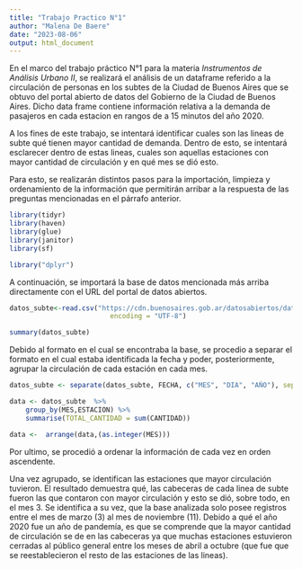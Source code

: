 ```yaml
---
title: "Trabajo Practico N°1"
author: "Malena De Baere"
date: "2023-08-06"
output: html_document
---
```


En el marco del trabajo práctico N°1 para la materia *Instrumentos de Análisis Urbano II*, se realizará el análisis de un dataframe referido a la circulación de personas en los subtes de la Ciudad de Buenos Aires que se obtuvo del portal abierto de datos del Gobierno de la Ciudad de Buenos Aires. Dicho data frame contiene información relativa a la demanda de pasajeros en cada estacion en rangos de a 15 minutos del año 2020.

A los fines de este trabajo, se intentará identificar cuales son las lineas de subte qué tienen mayor cantidad de demanda. Dentro de esto, se intentará esclarecer dentro de estas lineas, cuales son aquellas estaciones con mayor cantidad de circulación y en qué mes se dió esto. 

Para esto, se realizarán distintos pasos para la importación, limpieza y ordenamiento de la información que permitirán arribar a la respuesta de las preguntas mencionadas en el párrafo anterior. 

```r
library(tidyr)
library(haven)
library(glue)
library(janitor)
library(sf)
```

```r
library("dplyr")
```


A continuación, se importará la base de datos mencionada más arriba directamente con el URL del portal de datos abiertos. 




```r
datos_subte<-read.csv("https://cdn.buenosaires.gob.ar/datosabiertos/datasets/sbase/subte-viajes-molinetes/BaseUnificadaEstaciones.csv",  stringsAsFactors = TRUE,
                         encoding = "UTF-8")
```
```r
summary(datos_subte)
```

Debido al formato en el cual se encontraba la base, se procedio a separar el formato en el cual estaba identificada la fecha y poder, posteriormente, agrupar la circulación de cada estación en cada mes. 

```r
datos_subte <- separate(datos_subte, FECHA, c("MES", "DIA", "AÑO"), sep="/") 
```


```r


data <- datos_subte  %>% 
	group_by(MES,ESTACION) %>%
	summarise(TOTAL_CANTIDAD = sum(CANTIDAD))

```
```r
data <-  arrange(data,(as.integer(MES)))  

```
Por ultimo, se procedió a ordenar la información de cada vez en orden ascendente. 

Una vez agrupado, se identifican las estaciones que mayor circulación tuvieron. El resultado demuestra qué, las cabeceras de cada linea de subte fueron las que contaron con mayor circulación y esto se dió, sobre todo, en el mes 3. Se identifica a su vez, que la base analizada solo posee registros entre el mes de marzo (3) al mes de noviembre (11). Debido a qué el año 2020 fue un año de pandemía, es que se comprende que la mayor cantidad de circulación se de en las cabeceras ya que muchas estaciones estuvieron cerradas al público general entre los meses de abril a octubre (que fue que se reestablecieron el resto de las estaciones de las lineas). 







